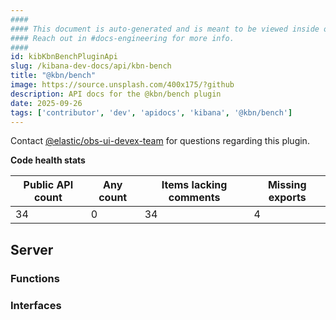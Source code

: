 ```yaml
---
####
#### This document is auto-generated and is meant to be viewed inside our experimental, new docs system.
#### Reach out in #docs-engineering for more info.
####
id: kibKbnBenchPluginApi
slug: /kibana-dev-docs/api/kbn-bench
title: "@kbn/bench"
image: https://source.unsplash.com/400x175/?github
description: API docs for the @kbn/bench plugin
date: 2025-09-26
tags: ['contributor', 'dev', 'apidocs', 'kibana', '@kbn/bench']
---
```




Contact [@elastic/obs-ui-devex-team](https://github.com/orgs/elastic/teams/obs-ui-devex-team) for questions regarding this plugin.

**Code health stats**

| Public API count  | Any count | Items lacking comments | Missing exports |
|-------------------|-----------|------------------------|-----------------|
| 34 | 0 | 34 | 4 |

## Server

### Functions
<DocDefinitionList data={kbnBenchObj.server.functions}/>

### Interfaces
<DocDefinitionList data={kbnBenchObj.server.interfaces}/>

